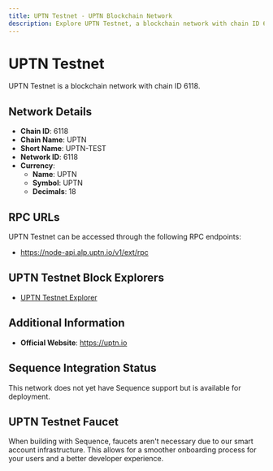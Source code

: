 ```yaml
--- 
title: UPTN Testnet - UPTN Blockchain Network
description: Explore UPTN Testnet, a blockchain network with chain ID 6118. Learn about its native currency, UPTN, and how to interact with the network.
---
```


# UPTN Testnet

UPTN Testnet is a blockchain network with chain ID 6118.

## Network Details

- **Chain ID**: 6118
- **Chain Name**: UPTN
- **Short Name**: UPTN-TEST
- **Network ID**: 6118
- **Currency**: 
  - **Name**: UPTN
  - **Symbol**: UPTN
  - **Decimals**: 18

## RPC URLs

UPTN Testnet can be accessed through the following RPC endpoints:

- https://node-api.alp.uptn.io/v1/ext/rpc

## UPTN Testnet Block Explorers

- [UPTN Testnet Explorer](https://testnet.explorer.uptn.io)

## Additional Information

- **Official Website**: https://uptn.io

## Sequence Integration Status

This network does not yet have Sequence support but is available for deployment.

## UPTN Testnet Faucet

When building with Sequence, faucets aren't necessary due to our smart account infrastructure. This allows for a smoother onboarding process for your users and a better developer experience.
